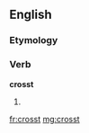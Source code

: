 ==English==

===Etymology===
{{suffix|cross|t}}

===Verb===
'''crosst'''

# {{archaic}} {{past of|[[cross]]}}

[[fr:crosst]]
[[mg:crosst]]